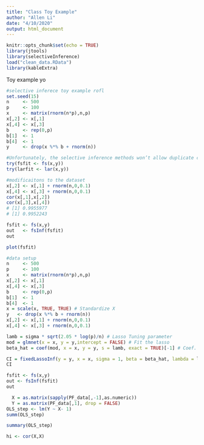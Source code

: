 ```yaml
---
title: "Class Toy Example"
author: "Allen Li"
date: "4/10/2020"
output: html_document
---
```


```r
knitr::opts_chunk$set(echo = TRUE)
library(jtools)
library(selectiveInference)
load("clean_data.RData")
library(kableExtra)

```

Toy example yo
```r
#selective inferece toy example rofl
set.seed(15)
n     <- 500
p     <- 100
x     <- matrix(rnorm(n*p),n,p)
x[,2] <- x[,1] 
x[,4] <- x[,3]
b     <- rep(0,p)
b[1]  <- 1
b[4]  <- 1
y     <- drop(x %*% b + rnorm(n))

#Unfortunately, the selective inference methods won’t allow duplicate columns.
try(fsfit <- fs(x,y))
try(larfit <- lar(x,y))

#modificaitons to the dataset
x[,2] <- x[,1] + rnorm(n,0,0.1) 
x[,4] <- x[,3] + rnorm(n,0,0.1)
cor(x[,1],x[,2])
cor(x[,3],x[,4])
# [1] 0.9955977
# [1] 0.9952243

fsfit <- fs(x,y)
out   <- fsInf(fsfit)
out

plot(fsfit)
```

```R
#data setup
n     <- 500
p     <- 100
x     <- matrix(rnorm(n*p),n,p)
x[,2] <- x[,1] 
x[,4] <- x[,3]
b     <- rep(0,p)
b[1]  <- 1
b[4]  <- 1
x = scale(x, TRUE, TRUE) # Standardize X
y   <- drop(x %*% b + rnorm(n))
x[,2] <- x[,1] + rnorm(n,0,0.1) 
x[,4] <- x[,3] + rnorm(n,0,0.1)

lamb = sigma * sqrt(2.05 * log(p)/n) # Lasso Tuning parameter
mod = glmnet(x = x, y = y,intercept = FALSE) # Fit the lasso
beta_hat = coef(mod, x = x, y = y, s = lamb, exact = TRUE)[-1] # Coef. Estimates

CI = fixedLassoInf(y = y, x = x, sigma = 1, beta = beta_hat, lambda = lamb) # Selective Inference - Note the Tuning Paramter!
CI

fsfit <- fs(x,y)
out <- fsInf(fsfit)
out

```

```R
  X = as.matrix(sapply(PF_data[,-1],as.numeric))
  Y = as.matrix(PF_data[,1], drop = FALSE)
OLS_step <- lm(Y ~ X- 1)
summ(OLS_step)

summary(OLS_step)

hi <- cor(X,X)

```

